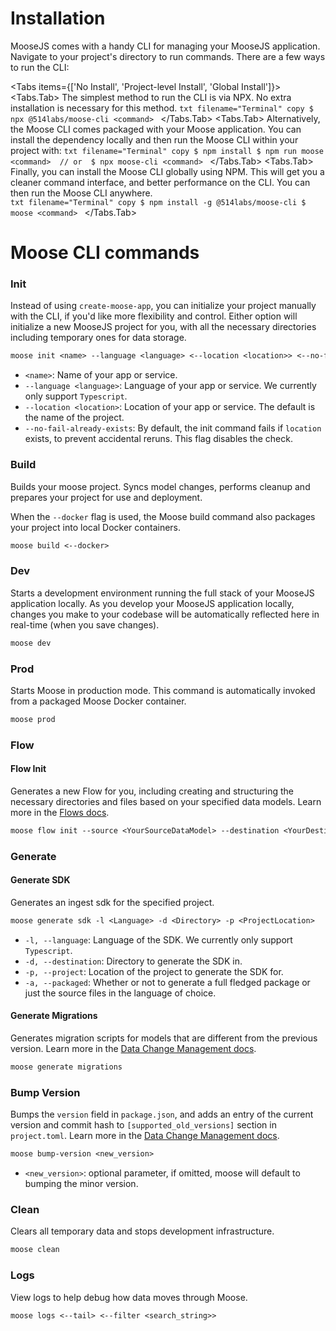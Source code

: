 
# Installation

MooseJS comes with a handy CLI for managing your MooseJS application. Navigate to your project's directory to run commands. There are a few ways to run the CLI:

<Tabs items={['No Install', 'Project-level Install', 'Global Install']}>
  <Tabs.Tab>
    The simplest method to run the CLI is via NPX. No extra installation is necessary for this method.
    ```txt filename="Terminal" copy
    $ npx @514labs/moose-cli <command>
    ```
  </Tabs.Tab>
  <Tabs.Tab>
    Alternatively, the Moose CLI comes packaged with your Moose application. You can install the dependency locally and then run the Moose CLI within your project with:
    ```txt filename="Terminal" copy
    $ npm install
    $ npm run moose <command> 
    // or 
    $ npx moose-cli <command>
    ```
  </Tabs.Tab>
  <Tabs.Tab>
    Finally, you can install the Moose CLI globally using NPM. This will get you a cleaner command interface, and better performance on the CLI. You can then run the Moose CLI anywhere.  
    ```txt filename="Terminal" copy
    $ npm install -g @514labs/moose-cli
    $ moose <command>
    ```
  </Tabs.Tab>
</Tabs>

# Moose CLI commands

### Init

Instead of using `create-moose-app`, you can initialize your project manually with the CLI, if you'd like more flexibility and control. Either option will initialize a new MooseJS project for you, with all the necessary directories including temporary ones for data storage.

```txt filename="Terminal" copy
moose init <name> --language <language> <--location <location>> <--no-fail-already-exists>
```

- `<name>`: Name of your app or service.
- `--language <language>`: Language of your app or service. We currently only support `Typescript`.
- `--location <location>`: Location of your app or service. The default is the name of the project.
- `--no-fail-already-exists`: By default, the init command fails if `location` exists, to prevent accidental reruns. This flag disables the check.

### Build

Builds your moose project. Syncs model changes, performs cleanup and prepares your project for use and deployment.

When the `--docker` flag is used, the Moose build command also packages your project into local Docker containers.

```txt filename="Terminal" copy
moose build <--docker>
```

### Dev

Starts a development environment running the full stack of your MooseJS application locally. As you develop your MooseJS application locally, changes you make to your codebase will be automatically reflected here in real-time (when you save changes).

```txt filename="Terminal" copy
moose dev
```

### Prod

Starts Moose in production mode. This command is automatically invoked from a packaged Moose Docker container.

```txt filename="Terminal" copy
moose prod
```

### Flow

#### Flow Init

Generates a new Flow for you, including creating and structuring the necessary directories and files based on your specified data models. Learn more in the [Flows docs](../building/flows/setup).

```txt filename="Terminal" copy
moose flow init --source <YourSourceDataModel> --destination <YourDestinationDataModel>
```

### Generate

#### Generate SDK

Generates an ingest sdk for the specified project.

```txt filename="Terminal" copy
moose generate sdk -l <Language> -d <Directory> -p <ProjectLocation>
```

- `-l, --language`: Language of the SDK. We currently only support `Typescript`.
- `-d, --destination`: Directory to generate the SDK in.
- `-p, --project`: Location of the project to generate the SDK for.
- `-a, --packaged`: Whether or not to generate a full fledged package or just the source files in the language of choice.

#### Generate Migrations

Generates migration scripts for models that are different from the previous version. Learn more in the [Data Change Management docs](../building/dcm/intro).

```txt filename="Terminal" copy
moose generate migrations
```

### Bump Version

Bumps the `version` field in `package.json`, and adds an entry of the current version and commit hash to `[supported_old_versions]` section in `project.toml`. Learn more in the [Data Change Management docs](../building/dcm/intro).

```txt filename="Terminal" copy
moose bump-version <new_version>
```

- `<new_version>`: optional parameter, if omitted, moose will default to bumping the minor version.

### Clean

Clears all temporary data and stops development infrastructure.

```txt filename="Terminal" copy
moose clean
```

### Logs

View logs to help debug how data moves through Moose.

```txt filename="Terminal" copy
moose logs <--tail> <--filter <search_string>>
```
